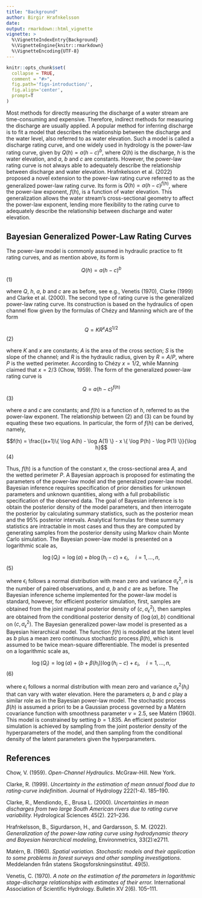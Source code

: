 ```yaml
---
title: "Background"
author: Birgir Hrafnkelsson
date:
output: rmarkdown::html_vignette
vignette: >
  %\VignetteIndexEntry{Background}
  %\VignetteEngine{knitr::rmarkdown}
  %\VignetteEncoding{UTF-8}
---
```


```r
knitr::opts_chunk$set(
  collapse = TRUE,
  comment = "#>",
  fig.path='figs-introduction/',
  fig.align='center',
  prompt=T
)
```

Most methods for directly measuring the discharge of a water stream are time-consuming and expensive. Therefore, indirect methods for measuring the discharge are usually applied. A popular method for inferring discharge is to fit a model that describes the relationship between the discharge and the water level, also referred to as water elevation. Such a model is called a discharge rating curve, and one widely used in hydrology is the power-law rating curve, given by $Q(h)=a(h-c)^b$, where $Q(h)$ is the discharge, $h$ is the water elevation, and $a$, $b$ and $c$ are constants. However, the power-law rating curve is not always able to adequately describe the relationship between discharge and water elevation. Hrafnkelsson et al. (2022) proposed a novel extension to the power-law rating curve referred to as the generalized power-law rating curve. Its form is $Q(h)=a(h-c)^{f(h)}$, where the power-law exponent, $f(h)$, is a function of water elevation. This generalization allows the water stream's cross-sectional geometry to affect the power-law exponent, lending more flexibility to the rating curve to adequately describe the relationship between discharge and water elevation.

## Bayesian Generalized Power-Law Rating Curves

The power-law model is commonly assumed in hydraulic practice to fit rating curves, and as mention above, its form is

$$Q(h) = a(h-c)^{b}$$ (1)

where $Q$, $h$, $a$, $b$ and $c$ are as before, see e.g., Venetis (1970), Clarke (1999) and Clarke et al. (2000).
The second type of rating curve is the generalized power-law rating curve. Its construction is based on the hydraulics of open channel flow given by the formulas of Chézy and Manning which are of the form

$$Q = KR^{x}AS^{1/2}$$ (2)

where $K$ and $x$ are constants; $A$ is the area of the cross section; $S$ is the slope of the channel; and $R$ is the hydraulic radius, given by $R = A/P$, where $P$ is the wetted perimeter. According to Chézy $x = 1/2$, while Manning claimed that $x = 2/3$ (Chow, 1959). The form of the generalized power-law rating curve is

$$Q = a(h − c)^{f(h)}$$ (3)

where $a$ and $c$ are constants; and $f(h)$ is a function of $h$, referred to as the power-law exponent. The relationship between (2) and (3) can be found by equating these two equations. In particular, the form of $f(h)$ can be derived, namely,

$$f(h) = \frac{(x+1)\{ \log A(h) - \log A(1) \}  - x \{ \log P(h) - \log P(1)  \}}{\log h}$$ (4)

Thus, $f(h)$ is a function of the constant $x$, the cross-sectional area $A$, and the wetted perimeter $P$. A Bayesian approach is proposed for estimating the parameters of the power-law model and the generalized power-law model. Bayesian inference requires specification of prior densities for unknown parameters and unknown quantities, along with a full probabilistic specification of the observed data. The goal of Bayesian inference is to obtain the posterior density of the model parameters, and then interrogate the posterior by calculating summary statistics, such as the posterior mean and the 95% posterior intervals.
<!-- Bayesian inference is based on the posterior density and summary statistics such as the posterior mean and 95% posterior intervals are based on the posterior density.  -->
Analytical formulas for these summary statistics are intractable in most cases and thus they are computed by generating samples from the posterior density using Markov chain Monte Carlo simulation. The Bayesian power-law model is presented on a logarithmic scale as,

$$\log(Q_i) = \log(a) + b \log(h_i -c) + \epsilon_i, \quad i = 1,...,n,$$ (5)


where $\epsilon_i$ follows a normal distribution with mean zero and variance $\sigma_{\epsilon}^2$, $n$ is the number of paired observations, and $a$, $b$ and $c$ are as before. The Bayesian inference scheme implemented for the power-law model is standard, however, for efficient posterior simulation, first, samples are obtained from the joint marginal posterior density of $(c, \sigma_{\epsilon}^2)$, then samples are obtained from the conditional posterior density of $(\log(a), b)$ conditional on $(c, \sigma_{\epsilon}^2)$.
The Bayesian generalized power-law model is presented as a Bayesian hierarchical model. The function $f(h)$ is modeled at the latent level as $b$ plus a mean zero continuous stochastic process $\beta(h)$, which is assumed to be twice mean-square differentiable. The model is presented on a logarithmic scale as,

$$\log (Q_i) = \log (a) + (b + \beta(h_i)) \log(h_i -c) + \varepsilon_i, \quad i = 1,...,n,$$ (6)

where $\epsilon_i$ follows a normal distribution with mean zero and variance $\sigma_{\epsilon}^2(h_i)$ that can vary with water elevation. Here the parameters $a$, $b$ and $c$ play a similar role as in the Bayesian power-law model. The stochastic process $\beta(h)$ is assumed a priori to be a Gaussian process governed by a Matérn covariance function with smoothness parameter $\nu = 2.5$, see Matérn (1960). This model is constrained by setting $b=1.835$. An efficient posterior simulation is achieved by sampling from the joint posterior density of the hyperparameters of the model, and then sampling from the conditional density of the latent parameters given the hyperparameters.


\vspace{12pt}

## References

Chow, V. (1959). *Open-Channel Hydraulics*. McGraw-Hill. New York.

Clarke, R. (1999). *Uncertainty in the estimation of mean annual flood due to rating-curve indefinition.* Journal of Hydrology 222(1-4). 185–190.

Clarke, R., Mendiondo, E., Brusa L. (2000). *Uncertainties in mean discharges from two large South American rivers due to rating curve variability.* Hydrological Sciences 45(2). 221–236.

Hrafnkelsson, B., Sigurdarson, H., and Gardarsson, S. M. (2022). *Generalization of the power-law rating curve using hydrodynamic theory and Bayesian hierarchical modeling*, Environmetrics, 33(2):e2711.

Matérn, B. (1960). *Spatial variation. Stochastic models and their application to some problems in forest surveys and other sampling investigations.* Meddelanden från statens Skogsforskningsinstitut. 49(5).

Venetis, C. (1970). *A note on the estimation of the parameters in logarithmic stage-discharge relationships with estimates of their error.* International Association of Scientific Hydrology. Bulletin XV 2(6). 105–111. 


